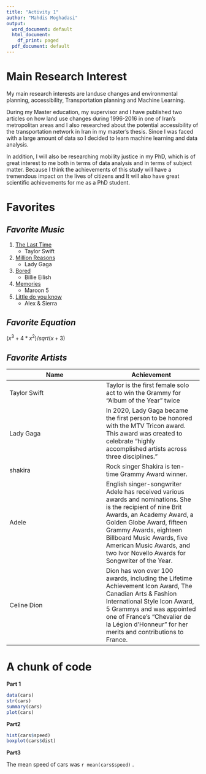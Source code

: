 ```yaml
--- 
title: "Activity 1"
author: "Mahdis Moghadasi"
output:
  word_document: default
  html_document:
    df_print: paged
  pdf_document: default
---
```

# Main Research Interest

  My main research interests are landuse changes and environmental planning, accessibility, Transportation planning and Machine Learning.
  
  During my Master education, my supervisor and I have published two articles on how land use changes during 1996-2016 in one of Iran's metropolitan areas and I also researched about the potential accessibility of the transportation network in Iran in my master's thesis. Since I was faced with a large amount of data so I decided to learn machine learning and data analysis.
 
  In addition, I will also be researching mobility justice in my PhD, which is of great interest to me both in terms of data analysis and in terms of subject matter. Because I think the achievements of this study will have a tremendous impact on the lives of citizens and It will also have great scientific achievements for me as a PhD student.

# Favorites
## *Favorite Music*
1. [The Last Time](https://music.apple.com/us/album/the-last-time-feat-gary-lightbody/1440935340?i=1440935568)
   + Taylor Swift
   
2. [Million Reasons](https://music.apple.com/us/album/million-reasons/1440893782?i=1440893897)
   + Lady Gaga
   
3. [Bored](https://music.apple.com/us/album/bored/1440880821?i=1440881181)
   + Billie Eilish
   
4. [Memories](https://music.apple.com/us/album/memories/1479600900?i=1479600902)
   + Maroon 5
   
5. [Little do you know](https://music.apple.com/us/album/little-do-you-know/895611637?i=895611647)
   + Alex & Sierra
   
## *Favorite Equation*
$(x^3+4*x^2)/sqrt(x+3)$

## *Favorite Artists*
Name  | Achievement
------------- | -------------
Taylor Swift  | Taylor is the first female solo act to win the Grammy for “Album of the Year” twice
Lady Gaga  | In 2020, Lady Gaga became the first person to be honored with the MTV Tricon award. This award was created to celebrate "highly accomplished artists across three disciplines."
shakira  | Rock singer Shakira is ten-time Grammy Award winner.
Adele  | English singer-songwriter Adele has received various awards and nominations. She is the recipient of nine Brit Awards, an Academy Award, a Golden Globe Award, fifteen Grammy Awards, eighteen Billboard Music Awards, five American Music Awards, and two Ivor Novello Awards for Songwriter of the Year.
Celine Dion  | Dion has won over 100 awards, including the Lifetime Achievement Icon Award, The Canadian Arts & Fashion International Style Icon Award, 5 Grammys and was appointed one of France’s “Chevalier de la Légion d’Honneur” for her merits and contributions to France.

# A chunk of code
**Part 1**
```r
data(cars)
str(cars)
summary(cars)
plot(cars)
```

**Part2**

```r
hist(cars$speed)
boxplot(cars$dist)
```

**Part3**

The mean speed of cars was `r mean(cars$speed)` .



